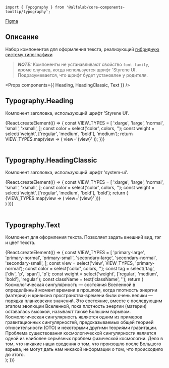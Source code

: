 



<Meta title='Компоненты|Typography' component={Typography} />

<Title>
    Typography ({name}@{version})
</Title>

```tsx
import { Typography } from '@alfalab/core-components-tooltip/typography';
```

<Design>
  <a href="https://www.figma.com/file/FWya6P55TnXkiVGaM2qBio/2020-Web-Hybrid-Typography?node-id=593%3A0">Figma</a>
</Design>

## Описание

Набор компонентов для оформления текста, реализующий [гибридную систему типографики](https://www.figma.com/file/FWya6P55TnXkiVGaM2qBio/2020-Web-Hybrid-Typography?node-id=593%3A0)

> **_NOTE:_** Компоненты не устанавливают свойство `font-family`, кроме случаев, когда используется шрифт 'Styrene UI'. Подразумевается, что шрифт будет установлен у родителя.

<Props components={{
    Heading,
    HeadingClassic,
    Text
}} />

## Typography.Heading

Компонент заголовка, использующий шрифт 'Styrene UI'.

<Story name='Typography.Heading'>
    {React.createElement(() => {
        const VIEW_TYPES = [
            'xlarge',
            'large',
            'normal',
            'small',
            'xsmall',
        ];
        const color = select('color', colors, '');
        const weight = select('weight', ['regular', 'medium', 'bold'], 'medium');
        return VIEW_TYPES.map(view => (
            <Typography.Heading view={view} color={color} weight={weight} key={view}>
                view='{view}'
            </Typography.Heading>
        ));
    })}
</Story>

<br />
<br />

## Typography.HeadingClassic

Компонент заголовка, использующий шрифт 'system-ui'.

<Story name='Typography.HeadingClassic'>
    {React.createElement(() => {
        const VIEW_TYPES = [
            'xlarge',
            'large',
            'normal',
            'small',
            'xsmall',
        ];
        const color = select('color', colors, '');
        const weight = select('weight', ['regular', 'medium', 'bold'], 'bold');
        return (
            <div style={{fontFamily: 'var(--font-family-system)'}}>
                {VIEW_TYPES.map(view => (
                    <Typography.HeadingClassic view={view} color={color} weight={weight} key={view}>
                        view='{view}'
                    </Typography.HeadingClassic>
                ))}
            </div>
        )
    })}
</Story>

<br />
<br />

## Typography.Text

Компонент для оформления текста. Позволяет задать внешний вид, тэг и цвет текста.

<Story name='Typography.Text'>
    {React.createElement(() => {
        const VIEW_TYPES = [
            'primary-large',
            'primary-normal',
            'primary-small',
            'secondary-large',
            'secondary-normal',
            'secondary-small',
        ];
        const view = select('view', VIEW_TYPES, 'primary-normal');
        const color = select('color', colors, '');
        const tag = select('tag', ['div', 'p', 'span'], 'p');
        const weight = select('weight', ['regular', 'medium', 'bold'], 'regular');
        const className = text('className', '');
        return (
            <div style={{ fontFamily: 'var(--font-family-system)' }}>
                <Typography.Text view={view} color={color} tag={tag} weight={weight} className={className}>
                    Космологи́ческая сингуля́рность — состояния Вселенной в определённый момент времени в прошлом,
                    когда плотность энергии (материи) и кривизна пространства-времени были очень велики — порядка
                    планковских значений. Это состояние, вместе с последующим этапом эволюции Вселенной,
                    пока плотность энергии (материи) оставалась высокой, называют также Большим взрывом.
                    Космологическая сингулярность является одним из примеров гравитационных сингулярностей,
                    предсказываемых общей теорией относительности (ОТО) и некоторыми другими теориями гравитации.
                </Typography.Text>
                <Typography.Text view={view} color={color} tag={tag} weight={weight} className={className}>
                    Проблема существования космологической сингулярности является одной из наиболее серьёзных
                    проблем физической космологии. Дело в том, что никакие наши сведения о том, что произошло
                    после Большого взрыва, не могут дать нам никакой информации о том, что происходило до этого.
                </Typography.Text>
            </div>
        );
    })}
</Story>
